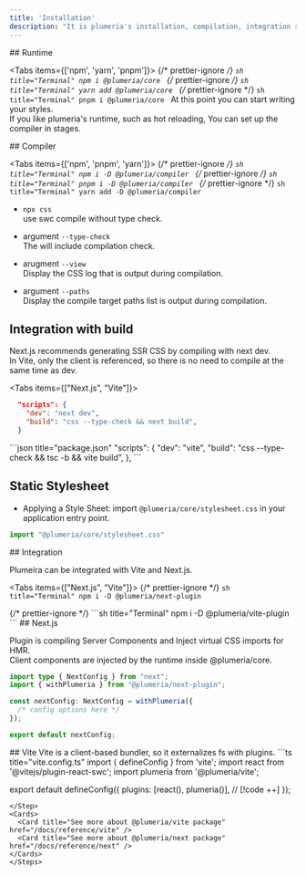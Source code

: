 ```yaml
---
title: 'Installation'
description: "It is plumeria's installation, compilation, integration setup"
---
```



<Steps>
<Step>
## Runtime

<Tabs items={['npm', 'yarn', 'pnpm']}>
  {/* prettier-ignore */}
  <Tab>
    ```sh title="Terminal"
    npm i @plumeria/core
    ```
  </Tab>
  {/* prettier-ignore */}
  <Tab>
    ```sh title="Terminal"
    yarn add @plumeria/core
    ```
  </Tab>
  {/* prettier-ignore */}
  <Tab>
    ```sh title="Terminal"
    pnpm i @plumeria/core
    ```
  </Tab>
</Tabs>
At this point you can start writing your styles.  
If you like plumeria's runtime, such as hot reloading, You can set up the compiler in stages.

</Step>
<Step>
## Compiler

<Tabs items={['npm', 'pnpm', 'yarn']}>
  {/* prettier-ignore */}
  <Tab>
    ```sh title="Terminal"
    npm i -D @plumeria/compiler
    ```
  </Tab>
  {/* prettier-ignore */}
  <Tab>
    ```sh title="Terminal"
    pnpm i -D @plumeria/compiler
    ```
  </Tab>
  {/* prettier-ignore */}
  <Tab>
    ```sh title="Terminal"
    yarn add -D @plumeria/compiler
    ```
  </Tab>
</Tabs>
- `npx css`  
use swc compile without type check.
- argument `--type-check`  
The  will include compilation check.

- arugment `--view`  
Display the CSS log that is output during compilation.

- argument `--paths`  
Display the compile target paths list is output during compilation.

## Integration with build

Next.js recommends generating SSR CSS by compiling with next dev.  
In Vite, only the client is referenced, so there is no need to compile at the same time as dev.


<Tabs items={["Next.js", "Vite"]}>
<Tab>
```json title="package.json"
  "scripts": {
    "dev": "next dev",
    "build": "css --type-check && next build",
  }
```
</Tab>
<Tab>
```json title="package.json"
  "scripts": {
    "dev": "vite",
    "build": "css --type-check && tsc -b && vite build", 
  },
```
</Tab>
</Tabs>

## Static Stylesheet

- Applying a Style Sheet: import `@plumeria/core/stylesheet.css` in your application entry point.
```ts
import "@plumeria/core/stylesheet.css"
```



</Step>
<Step>
## Integration

Plumeira can be integrated with Vite and Next.js.

<Tabs items={["Next.js", "Vite"]}>
  {/* prettier-ignore */}
  <Tab>
    ```sh title="Terminal"
    npm i -D @plumeria/next-plugin
    ```

  </Tab>
  {/* prettier-ignore */}
  <Tab>
    ```sh title="Terminal"
    npm i -D @plumeria/vite-plugin
    ```
  </Tab>
</Tabs>
</Step>
<Step>
## Next.js

Plugin is compiling Server Components and Inject virtual CSS imports for HMR.  
Client components are injected by the runtime inside @plumeria/core.
```ts title="next.config.ts"
import type { NextConfig } from "next";
import { withPlumeria } from "@plumeria/next-plugin";

const nextConfig: NextConfig = withPlumeria({
  /* config options here */
});

export default nextConfig;
```

</Step>
<Step>
## Vite
Vite is a client-based bundler, so it externalizes fs with plugins.
```ts title="vite.config.ts"
import { defineConfig } from 'vite';
import react from '@vitejs/plugin-react-swc';
import plumeria from '@plumeria/vite';

export default defineConfig({
  plugins: [react(), plumeria()],  // [!code ++]
});

```
</Step>
<Cards>
  <Card title="See more about @plumeria/vite package" href="/docs/reference/vite" />
  <Card title="See more about @plumeria/next package" href="/docs/reference/next" />
</Cards>
</Steps>